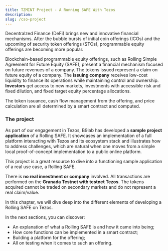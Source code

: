 ```yaml
---
title: TZMINT Project - A Running SAFE With Tezos
description: 
slug: /cso-project
---
```




<OverviewBox title="A Rolling Simple Agreement for Future Equity with Tezos" imgSrc="/img/Communication.png" floating="true">

Decentralzed Finance (DeFi) brings new and innovative financial mechanisms. After the bubble bursts of initial coin offerings (ICOs) and the upcoming of security token offerings (STOs), programmable equity offerings are becoming more popular.

Blockchain-based programmable equity offerings, such as Rolling Simple Agreement for Future Equity (SAFE), present a financial mechanism focused on future revenues of a company. 
The tokens issued represent a claim on future equity of a company. The **issuing company** receives low-cost liquidity to finance its operations while maintaining control and ownership. 
**Investors** get access to new markets, investments with accessible risk and fixed dilution, and fixed target equity percentage allocations.

The token issuance, cash flow management from the offering, and price calculation are all determined by a smart contract and computed.

</OverviewBox>


### The project

As part of our engagement in Tezos, B9lab has developed a **sample project application** of a Rolling SAFE. It showcases an implementation of a full platform interacting with Tezos and its ecosystem stack and illustrates how to address challenges, which are natural when one moves from a simple local proof-of-concept implementation to a public online platform.

This project is a great resource to dive into a functioning sample application of a real use case, a Rolling SAFE.

There is **no real investment or company** involved. All transactions are performed on the **Granada Testnet with testnet Tezos**. 
The tokens acquired cannot be traded on secondary markets and do not represent a real claim/value.


<OverviewBox title="In this chapter" imgSrc="/img/Communication.png" floating="true">

In this chapter, we will dive deep into the different elements of developing a Rolling SAFE on Tezos.

In the next sections, you can discover:

* An explanation of what a Rolling SAFE is and how it came into being;
* How core functions can be implemented in a smart contract;
* Building a platform for the offering;
* All on testing when it comes to such an offering.

</OverviewBox>


<ActionCardWrapper>
    <ActionCard href="/what-is-a-cso" text="What is a Rolling SAFE?" desc="Want to discover more on how a Rolling SAFE works and what benefits this new financial mechanism brings for issuers and investors?"/>
    <ActionCard href="/cso-smart-contract-implementation-part-1" text="Implementing Core Functions" desc="Let's take a closer look at a smart contract and how we can implement core functions of the offering with it."/>
    <ActionCard href="/cso-platform-specification" text="Building the Platform" desc="Want to build a platform for your offering? Let's take a look at the UI used in this example project!"/>
    <ActionCard href="/cso-platform-tests" text="Testing, Testing, Testing" desc="Testing is vital! If you want to find out more on how to test an application, this will give you an example of how to conduct testing and the challenges that come with it."/>
</ActionCardWrapper>
